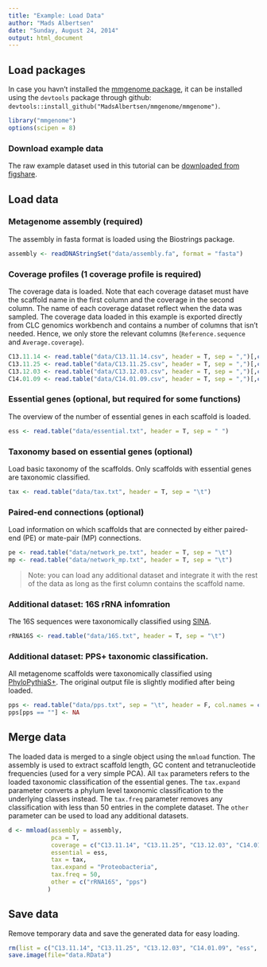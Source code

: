 ```yaml
---
title: "Example: Load Data"
author: "Mads Albertsen"
date: "Sunday, August 24, 2014"
output: html_document
---
```


## Load packages
In case you havn't installed the [mmgenome package](http://madsalbertsen.github.io/mmgenome/), it can be installed using the `devtools` package through github: `devtools::install_github("MadsAlbertsen/mmgenome/mmgenome")`.
```r
library("mmgenome")
options(scipen = 8)
```

### Download example data
The raw example dataset used in this tutorial can be [downloaded from figshare](http://goo.gl/CuWcQx).

## Load data
### Metagenome assembly (required)
The assembly in fasta format is loaded using the Biostrings package.
```r
assembly <- readDNAStringSet("data/assembly.fa", format = "fasta")
```

### Coverage profiles (1 coverage profile is required)
The coverage data is loaded. Note that each coverage dataset must have the scaffold name in the first column and the coverage in the second column. The name of each coverage dataset reflect when the data was sampled. The coverage data loaded in this example is exported directly from CLC genomics workbench and contains a number of columns that isn't needed. Hence, we only store the relevant columns (`Reference.sequence` and `Average.coverage`).
```r
C13.11.14 <- read.table("data/C13.11.14.csv", header = T, sep = ",")[,c("Reference.sequence", "Average.coverage")]               
C13.11.25 <- read.table("data/C13.11.25.csv", header = T, sep = ",")[,c("Reference.sequence", "Average.coverage")]               
C13.12.03 <- read.table("data/C13.12.03.csv", header = T, sep = ",")[,c("Reference.sequence", "Average.coverage")]               
C14.01.09 <- read.table("data/C14.01.09.csv", header = T, sep = ",")[,c("Reference.sequence", "Average.coverage")]      
```

### Essential genes (optional, but required for some functions)
The overview of the number of essential genes in each scaffold is loaded.
```r
ess <- read.table("data/essential.txt", header = T, sep = " ")
```

### Taxonomy based on essential genes (optional)
Load basic taxonomy of the scaffolds. Only scaffolds with essential genes are taxonomic classified.
```r
tax <- read.table("data/tax.txt", header = T, sep = "\t")
```

### Paired-end connections (optional)
Load information on which scaffolds that are connected by either paired-end (PE) or mate-pair (MP) connections.
```r
pe <- read.table("data/network_pe.txt", header = T, sep = "\t")
mp <- read.table("data/network_mp.txt", header = T, sep = "\t")
```

>Note: you can load any additional dataset and integrate it with the rest of the data as long as the first column contains the scaffold name.

### Additional dataset: 16S rRNA infomration
The 16S sequences were taxonomically classified using [SINA](http://www.arb-silva.de/aligner/).
```r
rRNA16S <- read.table("data/16S.txt", header = T, sep = "\t")
```

### Additional dataset: PPS+ taxonomic classification.
All metagenome scaffolds were taxonomically classified using [PhyloPythiaS+](http://arxiv.org/abs/1406.7123). The original output file is slightly modified after being loaded.
```r
pps <- read.table("data/pps.txt", sep = "\t", header = F, col.names = c("scaffold","pps_root", "pps_kingdom", "pps_phylum", "pps_class", "pps_order", "pps_family", "pps_genus", "pps_species"))[,c(1,4,5,6,7,8)]
pps[pps == ""] <- NA
```

## Merge data
The loaded data is merged to a single object using the `mmload` function. The assembly is used to extract scaffold length, GC content and tetranucleotide frequencies (used for a very simple PCA). All `tax` parameters refers to the loaded taxonomic classification of the essential genes. The `tax.expand` parameter converts a phylum level taxonomic classification to the underlying classes instead. The `tax.freq` parameter removes any classification with less than 50 entries in the complete dataset. The `other` parameter can be used to load any additional datasets.
```r
d <- mmload(assembly = assembly, 
            pca = T,
            coverage = c("C13.11.14", "C13.11.25", "C13.12.03", "C14.01.09"), 
            essential = ess,           
            tax = tax,
            tax.expand = "Proteobacteria",
            tax.freq = 50,
            other = c("rRNA16S", "pps")
           )
```

## Save data
Remove temporary data and save the generated data for easy loading.
```r
rm(list = c("C13.11.14", "C13.11.25", "C13.12.03", "C14.01.09", "ess", "tax", "rRNA16S","pps"))
save.image(file="data.RData")
```